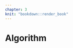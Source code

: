 ```yaml
---
chapter: 3
knit: "bookdown::render_book"
---
```



# Algorithm {#ch:algorithm}

\includepdf[pages = {1-}, scale=0.8]{statement-of-contribution_algorithm.pdf}

\includepdf[pages = {1-}, scale=1]{03-algorithm.pdf}
